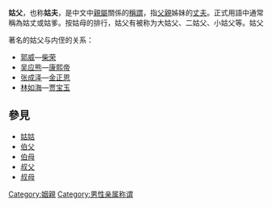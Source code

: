 {{Unreferenced|time=2021-12-12T04:51:51+00:00}}
'''姑父'''，也称'''姑夫'''，是中文中[[親屬|親屬]]關係的[[稱謂|稱謂]]，指[[父親|父親]]姊妹的[[丈夫|丈夫]]。正式用語中通常稱為姑丈或姑爹。按姑母的排行，姑父有被称为大姑父、二姑父、小姑父等。姑父

著名的姑父与内侄的关系：
* [[郭威|郭威]]—[[柴荣|柴荣]]
* [[吴应熊|吴应熊]]—[[康熙帝|康熙帝]]
* [[张成泽|张成泽]]—[[金正恩|金正恩]]
* [[林如海|林如海]]—[[贾宝玉|贾宝玉]]
==參見==
*[[姑姑|姑姑]]
*[[伯父|伯父]]
*[[伯母|伯母]]
*[[叔父|叔父]]
*[[叔母|叔母]]

{{家庭}}
{{Sociology-stub}}

[[Category:姻親|Category:姻親]]
[[Category:男性亲属称谓|Category:男性亲属称谓]]